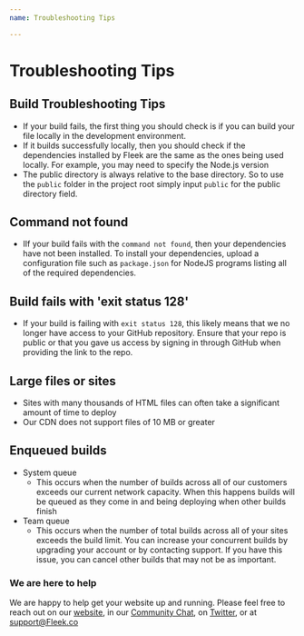 ```yaml
---
name: Troubleshooting Tips

---
```

# Troubleshooting Tips
## Build Troubleshooting Tips
* If your build fails, the first thing you should check is if you can build your file locally in the development environment.
* If it builds successfully locally, then you should check if the dependencies installed by Fleek are the same as the ones being used locally. For example, you may need to specify the Node.js version
* The public directory is always relative to the base directory. So to use the `public` folder in the project root simply input `public` for the public directory field.

## Command not found
* IIf your build fails with the `command not found`, then your dependencies have not been installed. To install your dependencies, upload a configuration file such as `package.json` for NodeJS programs listing all of the required dependencies.
## Build fails with 'exit status 128'
* If your build is failing with `exit status 128`, this likely means that we no longer have access to your GitHub repository. Ensure that your repo is public or that you gave us access by signing in through GitHub when providing the link to the repo.
## Large files or sites
* Sites with many thousands of HTML files can often take a significant amount of time to deploy
* Our CDN does not support files of 10 MB or greater
## Enqueued builds
* System queue
    * This occurs when the number of builds across all of our customers exceeds our current network capacity. When this happens builds will be queued as they come in and being deploying when other builds finish
* Team queue
    * This occurs when the number of total builds across all of your sites exceeds the build limit. You can increase your concurrent builds by upgrading your account or by contacting support. If you have this issue, you can cancel other builds that may not be as important.
### We are here to help

We are happy to help get your website up and running. Please feel free to reach out on our [website](https://Fleek.co), in our [Community Chat](https://join.slack.com/t/fleek-public/shared_invite/zt-bxna7y1d-PbVdut4rgHt5jM6Zjg9g9A), on [Twitter](https://twitter.com/FleekHQ), or at support@Fleek.co